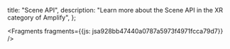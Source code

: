   title: "Scene API",
  description: "Learn more about the Scene API in the XR category of Amplify",
};






<Fragments fragments={{js: jsa928bb47440a0787a5973f4971fcca79d7}} />